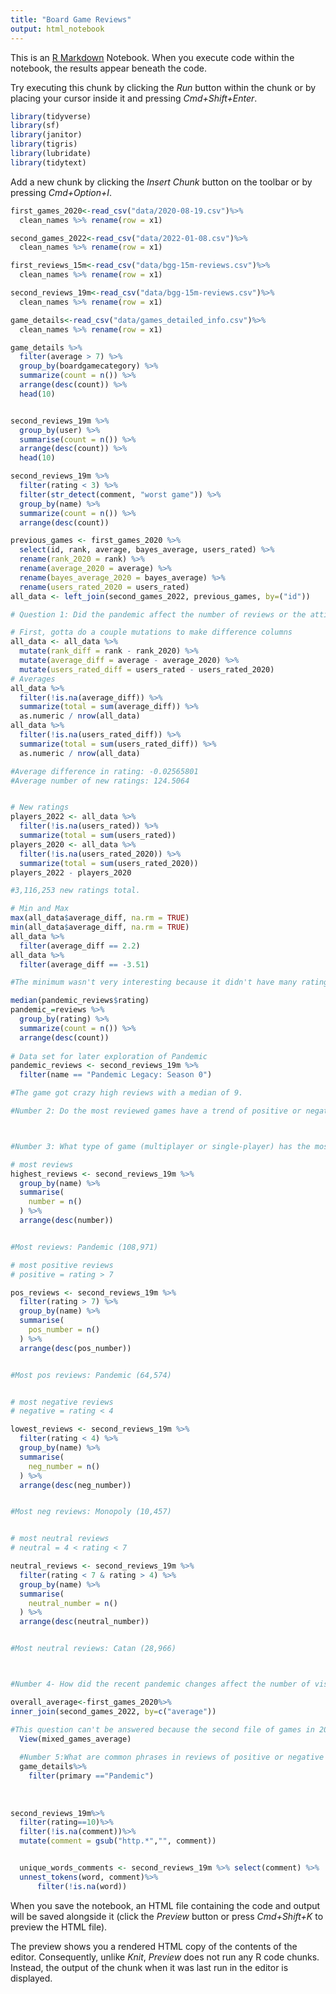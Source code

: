 ```yaml
---
title: "Board Game Reviews"
output: html_notebook
---
```


This is an [R Markdown](http://rmarkdown.rstudio.com) Notebook. When you execute code within the notebook, the results appear beneath the code. 

Try executing this chunk by clicking the *Run* button within the chunk or by placing your cursor inside it and pressing *Cmd+Shift+Enter*. 

```r
library(tidyverse)
library(sf)
library(janitor)
library(tigris)
library(lubridate)
library(tidytext)
```

Add a new chunk by clicking the *Insert Chunk* button on the toolbar or by pressing *Cmd+Option+I*.
```r
first_games_2020<-read_csv("data/2020-08-19.csv")%>% 
  clean_names %>% rename(row = x1)

second_games_2022<-read_csv("data/2022-01-08.csv")%>% 
  clean_names %>% rename(row = x1)

first_reviews_15m<-read_csv("data/bgg-15m-reviews.csv")%>% 
  clean_names %>% rename(row = x1)

second_reviews_19m<-read_csv("data/bgg-15m-reviews.csv")%>% 
  clean_names %>% rename(row = x1)

game_details<-read_csv("data/games_detailed_info.csv")%>% 
  clean_names %>% rename(row = x1)


```
```r
game_details %>% 
  filter(average > 7) %>% 
  group_by(boardgamecategory) %>% 
  summarize(count = n()) %>% 
  arrange(desc(count)) %>% 
  head(10)


second_reviews_19m %>% 
  group_by(user) %>% 
  summarise(count = n()) %>% 
  arrange(desc(count)) %>% 
  head(10)

second_reviews_19m %>% 
  filter(rating < 3) %>% 
  filter(str_detect(comment, "worst game")) %>% 
  group_by(name) %>% 
  summarize(count = n()) %>% 
  arrange(desc(count))

previous_games <- first_games_2020 %>% 
  select(id, rank, average, bayes_average, users_rated) %>% 
  rename(rank_2020 = rank) %>% 
  rename(average_2020 = average) %>% 
  rename(bayes_average_2020 = bayes_average) %>% 
  rename(users_rated_2020 = users_rated)
all_data <- left_join(second_games_2022, previous_games, by=("id"))

# Question 1: Did the pandemic affect the number of reviews or the attitude of reviews?

# First, gotta do a couple mutations to make difference columns 
all_data <- all_data %>% 
  mutate(rank_diff = rank - rank_2020) %>% 
  mutate(average_diff = average - average_2020) %>% 
  mutate(users_rated_diff = users_rated - users_rated_2020)
# Averages 
all_data %>% 
  filter(!is.na(average_diff)) %>% 
  summarize(total = sum(average_diff)) %>% 
  as.numeric / nrow(all_data) 
all_data %>% 
  filter(!is.na(users_rated_diff)) %>% 
  summarize(total = sum(users_rated_diff)) %>% 
  as.numeric / nrow(all_data)   

#Average difference in rating: -0.02565801
#Average number of new ratings: 124.5064


# New ratings 
players_2022 <- all_data %>% 
  filter(!is.na(users_rated)) %>%
  summarize(total = sum(users_rated))
players_2020 <- all_data %>% 
  filter(!is.na(users_rated_2020)) %>%
  summarize(total = sum(users_rated_2020))
players_2022 - players_2020

#3,116,253 new ratings total. 

# Min and Max
max(all_data$average_diff, na.rm = TRUE) 
min(all_data$average_diff, na.rm = TRUE)
all_data %>% 
  filter(average_diff == 2.2)
all_data %>% 
  filter(average_diff == -3.51)

#The minimum wasn't very interesting because it didn't have many ratings, but the max returned Pandemic Legacy board game, a 2020 release. It went up 2.2 points and got thousands more reviews over the two years. It's a game about a Soviet bioweapon. 

median(pandemic_reviews$rating)
pandemic_=reviews %>% 
  group_by(rating) %>% 
  summarize(count = n()) %>% 
  arrange(desc(count))
  
# Data set for later exploration of Pandemic
pandemic_reviews <- second_reviews_19m %>% 
  filter(name == "Pandemic Legacy: Season 0")

#The game got crazy high reviews with a median of 9. 

#Number 2: Do the most reviewed games have a trend of positive or negative reviews?



#Number 3: What type of game (multiplayer or single-player) has the most reviews? Most positive reviews? Most negative reviews?

# most reviews
highest_reviews <- second_reviews_19m %>% 
  group_by(name) %>% 
  summarise(
    number = n()
  ) %>% 
  arrange(desc(number))


#Most reviews: Pandemic (108,971)

# most positive reviews
# positive = rating > 7

pos_reviews <- second_reviews_19m %>% 
  filter(rating > 7) %>% 
  group_by(name) %>% 
  summarise(
    pos_number = n()
  ) %>% 
  arrange(desc(pos_number))


#Most pos reviews: Pandemic (64,574)


# most negative reviews
# negative = rating < 4

lowest_reviews <- second_reviews_19m %>% 
  filter(rating < 4) %>% 
  group_by(name) %>% 
  summarise(
    neg_number = n()
  ) %>% 
  arrange(desc(neg_number))


#Most neg reviews: Monopoly (10,457)


# most neutral reviews
# neutral = 4 < rating < 7

neutral_reviews <- second_reviews_19m %>% 
  filter(rating < 7 & rating > 4) %>% 
  group_by(name) %>% 
  summarise(
    neutral_number = n()
  ) %>% 
  arrange(desc(neutral_number))


#Most neutral reviews: Catan (28,966)



#Number 4- How did the recent pandemic changes affect the number of visits to the website?

overall_average<-first_games_2020%>%
inner_join(second_games_2022, by=c("average"))

#This question can't be answered because the second file of games in 2022 on the website is significantly larger than the first ones in 2020. It would be impossible to remove the extra games from the second file in order to match the first. 
  View(mixed_games_average)
  
  #Number 5:What are common phrases in reviews of positive or negative reviews?
  game_details%>%
    filter(primary =="Pandemic")
  
  
  
second_reviews_19m%>%
  filter(rating==10)%>%
  filter(!is.na(comment))%>%
  mutate(comment = gsub("http.*","", comment))


  unique_words_comments <- second_reviews_19m %>% select(comment) %>%
  unnest_tokens(word, comment)%>%
      filter(!is.na(word))
```


When you save the notebook, an HTML file containing the code and output will be saved alongside it (click the *Preview* button or press *Cmd+Shift+K* to preview the HTML file). 

The preview shows you a rendered HTML copy of the contents of the editor. Consequently, unlike *Knit*, *Preview* does not run any R code chunks. Instead, the output of the chunk when it was last run in the editor is displayed.


